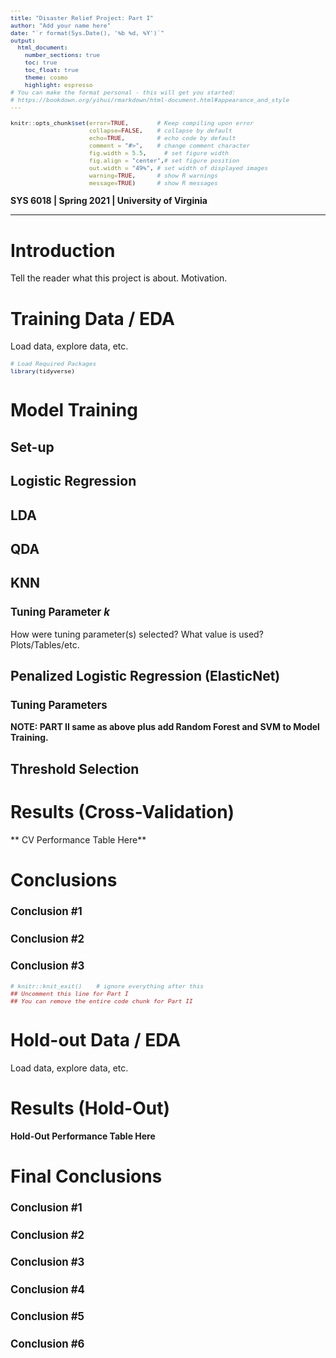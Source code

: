 ```yaml
---
title: "Disaster Relief Project: Part I"
author: "Add your name here"
date: "`r format(Sys.Date(), '%b %d, %Y')`"
output:
  html_document:
    number_sections: true    
    toc: true
    toc_float: true
    theme: cosmo
    highlight: espresso    
# You can make the format personal - this will get you started:  
# https://bookdown.org/yihui/rmarkdown/html-document.html#appearance_and_style    
---
```


<!--- Below are global settings for knitr. You can override any of them by adding the changes to individual chunks --->

```r
knitr::opts_chunk$set(error=TRUE,        # Keep compiling upon error
                      collapse=FALSE,    # collapse by default
                      echo=TRUE,         # echo code by default
                      comment = "#>",    # change comment character
                      fig.width = 5.5,     # set figure width
                      fig.align = "center",# set figure position
                      out.width = "49%", # set width of displayed images
                      warning=TRUE,      # show R warnings
                      message=TRUE)      # show R messages
```

<!--- Change font sizes (or other css modifications) --->
<style>
h1.title {
  font-size: 2.2em; /* Title font size */
}
h1 {
  font-size: 2em;   /* Header 1 font size */
}
h2 {
  font-size: 1.5em;
}
h3 { 
  font-size: 1.2em;
}
pre {
  font-size: 0.8em;  /* Code and R output font size */
}
</style>



**SYS 6018 | Spring 2021 | University of Virginia **

*******************************************

# Introduction 

Tell the reader what this project is about. Motivation. 

# Training Data / EDA

Load data, explore data, etc. 

```r
# Load Required Packages
library(tidyverse)
```


# Model Training

## Set-up 

## Logistic Regression

## LDA

## QDA

## KNN

### Tuning Parameter $k$

How were tuning parameter(s) selected? What value is used? Plots/Tables/etc.

## Penalized Logistic Regression (ElasticNet)

### Tuning Parameters

**NOTE: PART II same as above plus add Random Forest and SVM to Model Training.**

## Threshold Selection


# Results (Cross-Validation)

** CV Performance Table Here**


# Conclusions

### Conclusion \#1 

### Conclusion \#2

### Conclusion \#3


```r
# knitr::knit_exit()    # ignore everything after this
## Uncomment this line for Part I
## You can remove the entire code chunk for Part II
```


# Hold-out Data / EDA

Load data, explore data, etc. 


# Results (Hold-Out)

**Hold-Out Performance Table Here**


# Final Conclusions

### Conclusion \#1 

### Conclusion \#2

### Conclusion \#3

### Conclusion \#4 

### Conclusion \#5

### Conclusion \#6

